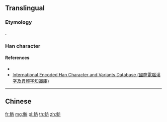 {{character info/new}}
{{also|魴}}
==Translingual==

===Etymology===
{{Han simp|魴|f=魚|t=鱼}}.

===Han character===
{{Han char|rn=195|rad=鱼|as=4|sn=12|canj=NMYHS|four=20127|ids=⿰鱼方}}

====References====
* {{Han ref|hdz=74679.07|uh=9C82}}
* [http://chardb.iis.sinica.edu.tw/char/26892 International Encoded Han Character and Variants Database (國際電腦漢字及異體字知識庫)]

----

==Chinese==
{{zh-see|魴}}

[[fr:鲂]]
[[mg:鲂]]
[[pl:鲂]]
[[th:鲂]]
[[zh:鲂]]